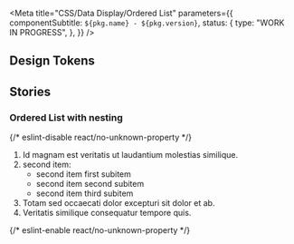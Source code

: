 
<Meta
  title="CSS/Data Display/Ordered List"
  parameters={{
    componentSubtitle: `${pkg.name} - ${pkg.version}`,
    status: {
      type: "WORK IN PROGRESS",
    },
  }}
/>

<Description markdown={readme} />

## Design Tokens

<DesignTokenDocBlock categoryName="Ordered List" viewType="table" />

## Stories

### Ordered List with nesting

<Canvas>
  {/* eslint-disable react/no-unknown-property */}
  <Story name="Ordered list">
    <ol class="denhaag-ordered-list">
      <li>Id magnam est veritatis ut laudantium molestias similique.</li>
      <li>
        second item:
        <ul class="denhaag-unordered-list denhaag-unordered-list--lower-alpha">
          <li>second item first subitem</li>
          <li>second item second subitem</li>
          <li>second item third subitem</li>
        </ul>
      </li>
      <li>Totam sed occaecati dolor excepturi sit dolor et ab.</li>
      <li>Veritatis similique consequatur tempore quis.</li>
    </ol>
  </Story>
  {/* eslint-enable react/no-unknown-property */}
</Canvas>
